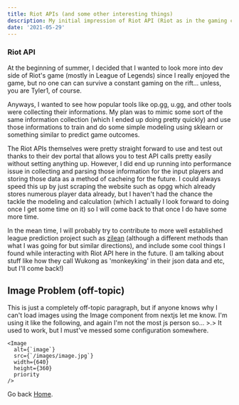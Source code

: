 ```yaml
---
title: Riot APIs (and some other interesting things)
description: My initial impression of Riot API (Riot as in the gaming company who made League of Legends)
date: '2021-05-29'
---
```


### Riot API

At the beginning of summer, I decided that I wanted to look more into dev side of Riot's game (mostly in League of Legends)
since I really enjoyed the game, but no one can can survive a constant gaming on the rift... unless, you are Tyler1, of course.

Anyways, I wanted to see how popular tools like op.gg, u.gg, and other tools were collecting their informations. My plan was to
mimic some sort of the same information collection (which I ended up doing pretty quickly) and use those informations to train and
do some simple modeling using sklearn or something similar to predict game outcomes.

The Riot APIs themselves were pretty straight forward to use and test out thanks to their dev portal that allows you to test API calls
pretty easily without setting anything up. However, I did end up running into performance issue in collecting and parsing those information
for the input players and storing those data as a method of cacheing for the future. I could always speed this up by just scraping the
website such as opgg which already stores numerous player data already, but I haven't had the chance the tackle the modeling and
calculation (which I actually I look forward to doing once I get some time on it) so I will come back to that once I do have some more time.

In the mean time, I will probably try to contribute to more well established league prediction project such as [zilean](https://github.com/JohnsonJDDJ/zilean)
(although a different methods than what I was going for but similar directions), and include some cool things I found while interacting with Riot API here in the future. 
(I am talking about stuff like how they call Wukong as 'monkeyking' in their json data and etc, but I'll come back!)

## Image Problem (off-topic)

This is just a completely off-topic paragraph, but if anyone knows why I can't load images using the Image component from nextjs
let me know. I'm using it like the following, and again I'm not the most js person so... >.> It used to work, but I must've messed some configuration somewhere.

```jsx:example-post.mdx
<Image
  alt={`image`}
  src={`/images/image.jpg`}
  width={640}
  height={360}
  priority
/>
```

Go back [Home](/).
